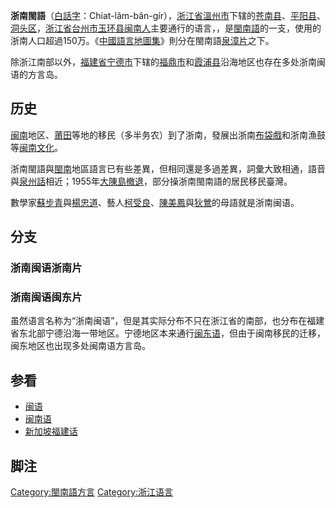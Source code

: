 {{Expert|time=2015-01-17}}
{{unreferenced|time=2015-01-17}}
{{Infobox Language
|name= 浙南閩語 
|nativename= 
|states= {{CHN}}[[浙江|浙江]][[溫州市|溫州市]]、[[台州市|台州市]]
|region= [[浙江|浙江]][[溫州|溫州]]（[[苍南县|苍南县]]、[[平阳县|平阳县]]、[[洞头县|洞头县]]）、[[台州市|台州市]][[玉环县|玉环县]]等地
|speakers= 150万
|rank= 
|familycolor= 漢藏語系
|fam1= [[漢藏語系|漢藏語系]]
|fam2= [[漢語族|漢語族]]
|fam3= [[閩語支|閩語支]]
|fam4= [[閩南語|閩南語]]
|fam5= [[泉漳片|泉漳片]]（有爭議）
|nation= 
|agency=
|map = Banlamgu.svg
|mapcaption={{color box|#692b00}} 浙南閩語在閩南語通行區的分布
|isoexception=dialect
|iso6 =cnaq
}}
'''浙南閩語'''（[[白話字|白話字]]：Chiat-lâm-bân-gír），[[浙江省|浙江省]][[溫州市|溫州市]]下辖的[[苍南县|苍南县]]、[[平阳县|平阳县]]、[[洞头区|洞头区]]，[[浙江省|浙江省]][[台州市|台州市]][[玉环县|玉环县]][[闽南人|闽南人]]主要通行的语言，{{fact|語言學上分類屬於[[閩南語|閩南語]]'''浙南片'''|time=2015-01-17}}，是[[閩南語|閩南語]]的一支，使用的浙南人口超過150万。《[[中國語言地圖集|中國語言地圖集]]》則分在閩南語[[泉漳片|泉漳片]]之下。

除浙江南部以外，[[福建省|福建省]][[宁德市|宁德市]]下辖的[[福鼎市|福鼎市]]和[[霞浦县|霞浦县]]沿海地区也存在多处浙南闽语的方言岛。

==历史==
[[闽南|闽南]]地区、[[莆田|莆田]]等地的移民（多半务农）到了浙南，發展出浙南[[布袋戲|布袋戲]]和浙南漁鼓等[[闽南文化|闽南文化]]。

浙南閩語與[[閩南|閩南]]地區語言已有些差異，但相同還是多過差異，詞彙大致相通，語音與[[泉州話|泉州話]]相近；1955年[[大陳島撤退|大陳島撤退]]，部分操浙南閩南語的居民移民臺灣。

數學家[[蘇步青|蘇步青]]與[[楊忠道|楊忠道]]、藝人[[柯受良|柯受良]]、[[陳美鳳_(台灣)|陳美鳳]]與[[狄鶯|狄鶯]]的母語就是浙南闽语。

==分支==
===浙南闽语浙南片===

===浙南闽语闽东片===
虽然语言名称为“浙南闽语”，但是其实际分布不只在浙江省的南部，也分布在福建省东北部宁德沿海一带地区。宁德地区本来通行[[闽东语|闽东语]]，但由于闽南移民的迁移，闽东地区也出现多处闽南语方言岛。{{来源请求}}

==参看==
*[[闽语|闽语]]
*[[闽南语|闽南语]]
*[[新加坡福建话|新加坡福建话]]

==脚注==
{{reflist}}

{{汉语}}
{{闽南语}}

[[Category:閩南語方言|Category:閩南語方言]]
[[Category:浙江语言|Category:浙江语言]]